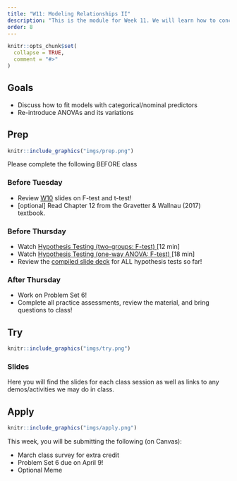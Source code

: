 ```yaml
---
title: "W11: Modeling Relationships II"
description: "This is the module for Week 11. We will learn how to conceptualize different statistical procedures for different kinds of data within the same general framework of a linear model"
order: 8
---
```


```r
knitr::opts_chunk$set(
  collapse = TRUE,
  comment = "#>"
)
```

## Goals

- Discuss how to fit models with categorical/nominal predictors
- Re-introduce ANOVAs and its variations

## Prep 

:::::{.card .border .border-2 .border-info}
:::: {.grid .g-0}
::: {.g-col-3}
:::: {.card-body}

```r
knitr::include_graphics("imgs/prep.png")
```

::::
:::

::: {.g-col-9}
:::: {.card-body}

Please complete the following BEFORE class

### Before Tuesday

- Review [W10](../modules/W10.html#slides) slides on F-test and t-test!
- [optional] Read Chapter 12 from the Gravetter & Wallnau (2017) textbook.

### Before Thursday
- Watch <a href="https://drive.google.com/file/d/1Wg1vFdzJoxUUnXn9F-O-h5HhsKSUg6Ek/view?usp=drive_link" target="_blank">Hypothesis Testing (two-groups: F-test) </a> [12 min]
- Watch <a href="https://drive.google.com/file/d/1vTOd9K0wxKDy7s1YmsIaTC-FE3dxtzjr/view?usp=sharing" target="_blank">Hypothesis Testing (one-way ANOVA: F-test) </a> [18 min]
- Review the <a href="../../slides/all_tests.pdf" role="button" target="_blank">compiled slide deck</a> for ALL hypothesis tests so far!


### After Thursday

- Work on Problem Set 6!
- Complete all practice assessments, review the material, and bring questions to class!

::::
:::
::::
:::::

## Try {.mt-5}

:::::{.card .border .border-2 .border-info}
:::: {.grid .g-0}
::: {.g-col-3}
:::: {.card-body}

```r
knitr::include_graphics("imgs/try.png")
```

::::
:::

::: {.g-col-9}
:::: {.card-body}

### Slides

Here you will find the slides for each class session as well as links to any demos/activities we may do in class.

<!-- <a class="btn btn-outline-info" href="../../slides/W11_anovas.pdf" role="button" target="_blank">W11: Slides 1</a> -->

<!-- <a class="btn btn-outline-info" href="../../slides/W11_review.pdf" role="button" target="_blank">W11: Review Slides</a> -->


::::
:::


::::
:::::

## Apply {.mt-5}

:::::{.card .border .border-2 .border-info}
:::: {.grid .g-0}
::: {.g-col-3}
:::: {.card-body}

```r
knitr::include_graphics("imgs/apply.png")
```

::::
:::

::: {.g-col-9}
:::: {.card-body}

This week, you will be submitting the following (on Canvas):

- March class survey for extra credit
- Problem Set 6 due on April 9!
- Optional Meme

::::
:::


::::
:::::